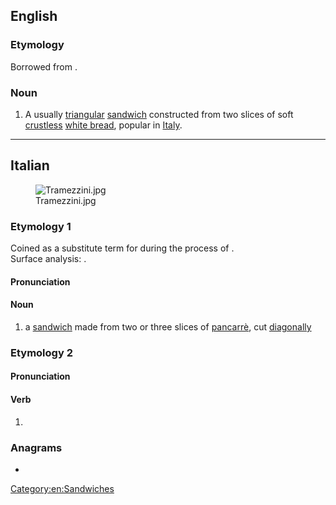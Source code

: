 ==English==
{{wikipedia}}

===Etymology===
Borrowed from {{bor|en|it|tramezzino}}.

===Noun===
{{en-noun|tramezzini}}

# A usually [[triangular]] [[sandwich]] constructed from two slices of soft [[crustless]] [[white bread]], popular in [[Italy]].

[[Category:en:Sandwiches]]

----

==Italian==
[[Image:Tramezzini.jpg|thumb]]

===Etymology 1===
Coined as a substitute term for {{m|en|sandwich}} during the {{w|Italianization}} process of {{w|Kingdom of Italy#Fascist regime (1922–1943)|Fascist Italy}}. <br />
Surface analysis: {{suffix|it|tramezzo|lit1=in the middle|ino|pos2=diminutive suffix}}.

====Pronunciation====
{{it-pr|trameddzìno}}

====Noun====
{{it-noun|m}}
{{wikipedia|lang=it}}
# a [[sandwich]] made from two or three slices of [[pancarrè]], cut [[diagonally]]

===Etymology 2===

====Pronunciation====
{{it-pr|tramèddzino}}

====Verb====
{{head|it|verb form}}

# {{inflection of|it|tramezzare||3|p|pres|sub|;|3|p|imp}}

===Anagrams===
* {{anagrams|it|a=aeimnortzz|intramezzo|intramezzò}}

{{C|it|Breads|Sandwiches}}